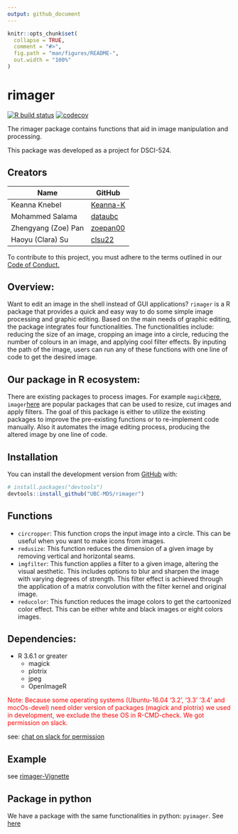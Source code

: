 ```yaml
---
output: github_document
---
```


<!-- README.md is generated from README.Rmd. Please edit that file -->

```r
knitr::opts_chunk$set(
  collapse = TRUE,
  comment = "#>",
  fig.path = "man/figures/README-",
  out.width = "100%"
)
```

# rimager

<!-- badges: start -->
[![R build status](https://github.com/UBC-MDS/rimager/workflows/R-CMD-check/badge.svg)](https://github.com/UBC-MDS/rimager/actions)
[![codecov](https://codecov.io/gh/UBC-MDS/rimager/branch/master/graph/badge.svg)](https://codecov.io/gh/UBC-MDS/rimager)
<!-- badges: end -->

The rimager package contains functions that aid in image manipulation and processing.

This package was developed as a project for DSCI-524.

## Creators

| Name | GitHub |
|---|---|
| Keanna Knebel| [Keanna-K](https://github.com/Keanna-K) |
| Mohammed Salama | [dataubc](https://github.com/dataubc) |
| Zhengyang (Zoe) Pan | [zoepan00](https://github.com/zoepan00) |
| Haoyu (Clara) Su | [clsu22](https://github.com/clsu22) |

To contribute to this project, you must adhere to the terms outlined in our [Code of Conduct.](https://github.com/UBC-MDS/rimager/blob/master/CONDUCT.md)

## Overview:

Want to edit an image in the shell instead of GUI applications? `rimager` is a R package that provides a quick and easy way to do some simple image processing and graphic editing. Based on the main needs of graphic editing, the package integrates four functionalities. The functionalities include: reducing the size of an image, cropping an image into a circle, reducing the number of colours in an image, and applying cool filter effects. By inputing the path of the image, users can run any of these functions with one line of code to get the desired image.

## Our package in R ecosystem:

There are existing packages to process images. For example `magick`[here](https://cran.r-project.org/web/packages/magick/vignettes/intro.html), `imager`[here](https://dahtah.github.io/imager/imager.html) are popular packages that can be used to resize, cut images and apply filters. The goal of this package is either to utilize the existing packages to improve the pre-existing functions or to re-implement code manually. Also it automates the image editing process, producing the altered image by one line of code.

## Installation

You can install the development version from [GitHub](https://github.com/) with:

``` r
# install.packages("devtools")
devtools::install_github("UBC-MDS/rimager")
```


## Functions 

- `circropper`: This function crops the input image into a circle. This can be useful when you want to make icons from images. 
- `redusize`: This function reduces the dimension of a given image by removing vertical and horizontal seams.
- `imgfilter`: This function applies a filter to a given image, altering the visual aesthetic. This includes options to blur and sharpen the image with varying degrees of strength. This filter effect is achieved through the application of a matrix convolution with the filter kernel and original image. 
- `reducolor`: This function reduces the image colors to get the cartoonized color effect. This can be either white and black images or eight colors images.  

## Dependencies:

  - R 3.6.1 or greater
    - magick
    - plotrix
    - jpeg
    - OpenImageR
    
<span style="color:red"> Note: Because some operating systems (Ubuntu-16.04 '3.2', '3.3' '3.4' and mocOs-devel) need older version of packages (magick and plotrix) we used in development, we exclude the these OS in R-CMD-check. We got permission on slack.</span>

see: [chat on slack for permission](https://ubc-mds.slack.com/archives/C24GEK3PV/p1584161232445700?thread_ts=1584159682.445100&cid=C24GEK3PV)

## Example

see [rimager-Vignette](https://ubc-mds.github.io/rimager/articles/rimager-vignette.html)  

## Package in python

We have a package with the same functionalities in python: `pyimager`. See [here](https://github.com/UBC-MDS/pyimager)  
